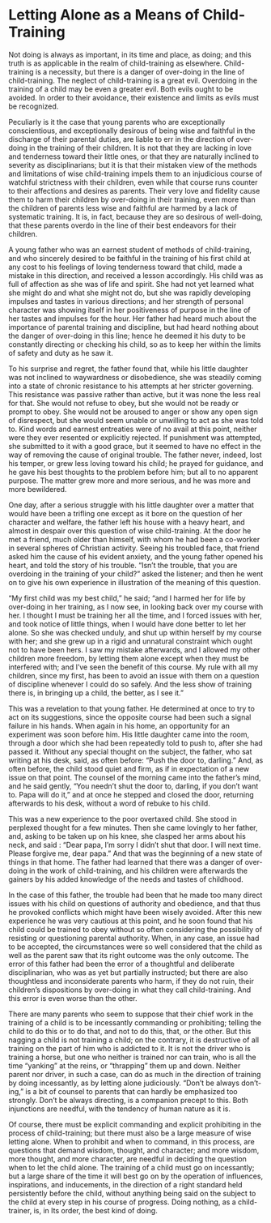 # Letting Alone as a Means of Child-Training

Not doing is always as important, in its time and place, as doing; and this truth is as applicable in the realm of child-training as elsewhere. Child-training is a necessity, but there is a danger of over-doing in the line of child-training. The neglect of child-training is a great evil. Overdoing in the training of a child may be even a greater evil. Both evils ought to be avoided. In order to their avoidance, their existence and limits as evils must be recognized.

Peculiarly is it the case that young parents who are exceptionally conscientious, and exceptionally desirous of being wise and faithful in the discharge of their parental duties, are liable to err in the direction of over-doing in the training of their children. It is not that they are lacking in love and tenderness toward their little ones, or that they are naturally inclined to severity as disciplinarians; but it is that their mistaken view of the methods and limitations of wise child-training impels them to an injudicious course of watchful strictness with their children, even while that course runs counter to their affections and desires as parents. Their very love and fidelity cause them to harm their children by over-doing in their training, even more than the children of parents less wise and faithful are harmed by a lack of systematic training. It is, in fact, because they are so desirous of well-doing, that these parents overdo in the line of their best endeavors for their children.

A young father who was an earnest student of methods of child-training, and who sincerely desired to be faithful in the training of his first child at any cost to his feelings of loving tenderness toward that child, made a mistake in this direction, and received a lesson accordingly. His child was as full of affection as she was of life and spirit. She had not yet learned what she might do and what she might not do, but she was rapidly developing impulses and tastes in various directions; and her strength of personal character was showing itself in her positiveness of purpose in the line of her tastes and impulses for the hour. Her father had heard much about the importance of parental training and discipline, but had heard nothing about the danger of over-doing in this line; hence he deemed it his duty to be constantly directing or checking his child, so as to keep her within the limits of safety and duty as he saw it.

To his surprise and regret, the father found that, while his little daughter was not inclined to waywardness or disobedience, she was steadily coming into a state of chronic resistance to his attempts at her stricter governing. This resistance was passive rather than active, but it was none the less real for that. She would not refuse to obey, but she would not be ready or prompt to obey. She would not be aroused to anger or show any open sign of disrespect, but she would seem unable or unwilling to act as she was told to. Kind words and earnest entreaties were of no avail at this point, neither were they ever resented or explicitly rejected. If punishment was attempted, she submitted to it with a good grace, but it seemed to have no effect in the way of removing the cause of original trouble. The father never, indeed, lost his temper, or grew less loving toward his child; he prayed for guidance, and he gave his best thoughts to the problem before him; but all to no apparent purpose. The matter grew more and more serious, and he was more and more bewildered.

One day, after a serious struggle with his little daughter over a matter that would have been a trifling one except as it bore on the question of her character and welfare, the father left his house with a heavy heart, and almost in despair over this question of wise child-training. At the door he met a friend, much older than himself, with whom he had been a co-worker in several spheres of Christian activity. Seeing his troubled face, that friend asked him the cause of his evident anxiety, and the young father opened his heart, and told the story of his trouble. "Isn't the trouble, that you are overdoing in the training of your child?" asked the listener; and then he went on to give his own experience in illustration of the meaning of this question.

"My first child was my best child," he said; "and I harmed her for life by over-doing in her training, as I now see, in looking back over my course with her. I thought I must be training her all the time, and I forced issues with her, and took notice of little things, when I would have done better to let her alone. So she was checked unduly, and shut up within herself by my course with her; and she grew up in a rigid and unnatural constraint which ought not to have been hers. I saw my mistake afterwards, and I allowed my other children more freedom, by letting them alone except when they must be interfered with; and I've seen the benefit of this course. My rule with all my children, since my first, has been to avoid an issue with them on a question of discipline whenever I could do so safely. And the less show of training there is, in bringing up a child, the better, as I see it."

This was a revelation to that young father. He determined at once to try to act on its suggestions, since the opposite course had been such a signal failure in his hands. When again in his home, an opportunity for an experiment was soon before him. His little daughter came into the room, through a door which she had been repeatedly told to push to, after she had passed it. Without any special thought on the subject, the father, who sat writing at his desk, said, as often before: "Push the door to, darling." And, as often before, the child stood quiet and firm, as if in expectation of a new issue on that point. The counsel of the morning came into the father's mind, and he said gently, "You needn't shut the door to, darling, if you don't want to. Papa will do it," and at once he stepped and closed the door, returning afterwards to his desk, without a word of rebuke to his child.

This was a new experience to the poor overtaxed child. She stood in perplexed thought for a few minutes. Then she came lovingly to her father, and, asking to be taken up on his knee, she clasped her arms about his neck, and said : "Dear papa, I'm sorry I didn't shut that door. I will next time. Please forgive me, dear papa." And that was the beginning of a new state of things in that home. The father had learned that there was a danger of over-doing in the work of child-training, and his children were afterwards the gainers by his added knowledge of the needs and tastes of childhood.

In the case of this father, the trouble had been that he made too many direct issues with his child on questions of authority and obedience, and that thus he provoked conflicts which might have been wisely avoided. After this new experience he was very cautious at this point, and he soon found that his child could be trained to obey without so often considering the possibility of resisting or questioning parental authority. When, in any case, an issue had to be accepted, the circumstances were so well considered that the child as well as the parent saw that its right outcome was the only outcome. The error of this father had been the error of a thoughtful and deliberate disciplinarian, who was as yet but partially instructed; but there are also thoughtless and inconsiderate parents who harm, if they do not ruin, their children's dispositions by over-doing in what they call child-training. And this error is even worse than the other.

There are many parents who seem to suppose that their chief work in the training of a child is to be incessantly commanding or prohibiting; telling the child to do this or to do that, and not to do this, that, or the other. But this nagging a child is not training a child; on the contrary, it is destructive of all training on the part of him who is addicted to it. It is not the driver who is training a horse, but one who neither is trained nor can train, who is all the time "yanking" at the reins, or "thrapping" them up and down. Neither parent nor driver, in such a case, can do as much in the direction of training by doing incessantly, as by letting alone judiciously. "Don't be always don't-ing," is a bit of counsel to parents that can hardly be emphasized too strongly. Don't be always directing, is a companion precept to this. Both injunctions are needful, with the tendency of human nature as it is.

Of course, there must be explicit commanding and explicit prohibiting in the process of child-training; but there must also be a large measure of wise letting alone. When to prohibit and when to command, in this process, are questions that demand wisdom, thought, and character; and more wisdom, more thought, and more character, are needful in deciding the question when to let the child alone. The training of a child must go on incessantly; but a large share of the time it will best go on by the operation of influences, inspirations, and inducements, in the direction of a right standard held persistently before the child, without anything being said on the subject to the child at every step in his course of progress. Doing nothing, as a child-trainer, is, in Its order, the best kind of doing.